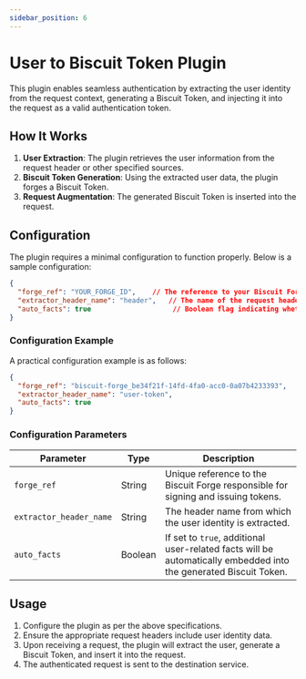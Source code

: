 ```yaml
---
sidebar_position: 6
---
```



# User to Biscuit Token Plugin

This plugin enables seamless authentication by extracting the user identity from the request context, generating a Biscuit Token, and injecting it into the request as a valid authentication token. 

## How It Works

1. **User Extraction**: The plugin retrieves the user information from the request header or other specified sources.
2. **Biscuit Token Generation**: Using the extracted user data, the plugin forges a Biscuit Token.
3. **Request Augmentation**: The generated Biscuit Token is inserted into the request.

## Configuration

The plugin requires a minimal configuration to function properly. Below is a sample configuration:

```json
{
  "forge_ref": "YOUR_FORGE_ID",    // The reference to your Biscuit Forge ID used for signing tokens.
  "extractor_header_name": "header",   // The name of the request header that contains the user identity (e.g., "Authorization").
  "auto_facts": true                    // Boolean flag indicating whether additional facts should be automatically included in the token.
}
```

### Configuration Example

A practical configuration example is as follows:

```json
{
  "forge_ref": "biscuit-forge_be34f21f-14fd-4fa0-acc0-0a07b4233393",
  "extractor_header_name": "user-token",
  "auto_facts": true
}
```

### Configuration Parameters

| Parameter               | Type    | Description |
|-------------------------|---------|-------------|
| `forge_ref`            | String  | Unique reference to the Biscuit Forge responsible for signing and issuing tokens. |
| `extractor_header_name` | String  | The header name from which the user identity is extracted. |
| `auto_facts`           | Boolean | If set to `true`, additional user-related facts will be automatically embedded into the generated Biscuit Token. |

## Usage

1. Configure the plugin as per the above specifications.
2. Ensure the appropriate request headers include user identity data.
3. Upon receiving a request, the plugin will extract the user, generate a Biscuit Token, and insert it into the request.
4. The authenticated request is sent to the destination service.